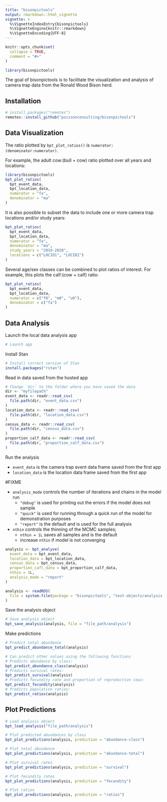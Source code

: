 ```yaml
---
title: "bisonpictools"
output: rmarkdown::html_vignette
vignette: >
  %\VignetteIndexEntry{bisonpictools}
  %\VignetteEngine{knitr::rmarkdown}
  %\VignetteEncoding{UTF-8}
---
```


```r
knitr::opts_chunk$set(
  collapse = TRUE,
  comment = "#>"
)
```

```r
library(bisonpictools)
```

The goal of bisonpictools is to facilitate the visualization and analysis of camera trap data from the Ronald Wood Bison herd.

## Installation

```r
# install.packages("remotes")
remotes::install_github("poissonconsulting/bisonpictools")
```

## Data Visualization

The ratio plotted by `bpt_plot_ratios()` is `numerator:(denominator:numerator)`.

For example, the adult cow:(bull + cow) ratio plotted over all years and locations:
``` r
library(bisonpictools)
bpt_plot_ratios(
  bpt_event_data,
  bpt_location_data,
  numerator = "fa",
  denominator = "ma"
)
```

It is also possible to subset the data to include one or more camera trap locations and/or study years:

``` r
bpt_plot_ratios(
  bpt_event_data,
  bpt_location_data,
  numerator = "fa",
  denominator = "ma",
  study_years = "2019-2020",
  locations = c("LOCID1", "LOCID2")
)
```


Several age/sex classes can be combined to plot ratios of interest.
For example, this plots the calf:(cow + calf) ratio:

```r
bpt_plot_ratios(
  bpt_event_data,
  bpt_location_data,
  numerator = c("f0", "m0", "u0"),
  denominator = c("fa")
)
```

## Data Analysis

Launch the local data analysis app 

```r
# Launch app
```

Install Stan

```r
# Install correct version of Stan
install.packages("rstan")
```

Read in data saved from the hosted app 

```r
# Change `dir` to the folder where you have saved the data
dir <- "myfilepath"
event_data <- readr::read_csv(
  file.path(dir, "event_data.csv")
)
location_data <- readr::read_csv(
  file.path(dir, "location_data.csv")
)
census_data <- readr::read_csv(
  file.path(dir, "census_data.csv")
)
proportion_calf_data <- readr::read_csv(
  file.path(dir, "proportion_calf_data.csv")
)
```

Run the analysis

- `event_data` is the camera trap event data frame saved from the first app
- `location_data` is the location data frame saved from the first app

#FIXME
<!-- - `census` is the number of bison in the herd from census counts -->
<!-- - `census_cv` is the coefficient of variation of the census counts (standard deviation / estimate) -->
<!-- - `census_study_year` is the study year of the census counts (study year starts on Apr. 1) -->
<!-- - `census_day_of_year` is the day of the year of the census counts (first day of year is Apr. 1).  -->
<!--   - E.g. if the census was on the last day of March in 2023, -->
<!--   - `census_study_year` = "2022-2023" -->
<!--   - `census_day_of_year` = 365L -->
<!-- - `proportion_calf` is the proportion of calves in the herd -->
<!-- - `proportion_calf_cv` is the coefficient of variation of the proportion of calves in the herd -->
<!-- - `proportion_calf_study_year` is the study year of the proportion of calves in the herd (study year starts on Apr. 1) -->
<!-- - `proportion_calf_day_of_year` is the day of the year of the proportion of calves in the herd (first day of year is Apr. 1).  -->
<!--   - E.g. if the proportion of calves was estimated on the last day of March in 2022, -->
<!--   - `proportion_calf_study_year` = "2021-2022" -->
<!--   - `proportion_calf_day_of_year` = 365L -->

- `analysis_mode` controls the number of iterations and chains in the model run
  - `"debug"` is used for printing out the errors if the model does not sample
  - `"quick"` is used for running through a quick run of the model for demonstration purposes
  - `"report"` is the default and is used for the full analysis

- `nthin` controls the thinning of the MCMC samples; 
  - `nthin = 1L` saves all samples and is the default
  - increase `nthin` if model is not converging

```r
analysis <- bpt_analyse(
  event_data = bpt_event_data,
  location_data = bpt_location_data,
  census_data = bpt_census_data,
  proportion_cafl_data = bpt_proportion_calf_data,
  nthin = 1L,
  analysis_mode = "report"
)
```

```r
analysis <- readRDS(
  file = system.file(package = "bisonpictools", "test-objects/analysis.RDS")
)
```

Save the analysis object

```r
# Save analysis object
bpt_save_analysis(analysis, file = "file_path/analysis")
```

Make predictions 

```r
# Predict total abundance
bpt_predict_abundance_total(analysis)
```

```r
# Can predict other values using the following functions
# Predicts abundance by class:
bpt_predict_abundance_class(analysis)
# Predicts survival rates:
bpt_predict_survival(analysis)
# Predicts fecundity rate and proportion of reproductive cows:
bpt_predict_fecundity(analysis)
# Predicts population ratios:
bpt_predict_ratios(analysis)
```


## Plot Predictions

```r
# Load analysis object
bpt_load_analysis("file_path/analysis")
```

```r
# Plot predicted abundances by class
bpt_plot_predictions(analysis, prediction = "abundance-class")
```

```r
# Plot total abundance
bpt_plot_predictions(analysis, prediction = "abundance-total")
```

```r
# Plot survival rates
bpt_plot_predictions(analysis, prediction = "survival")
```

```r
# Plot fecundity rates
bpt_plot_predictions(analysis, prediction = "fecundity")
```

```r
# Plot ratios
bpt_plot_predictions(analysis, prediction = "ratios")
```
